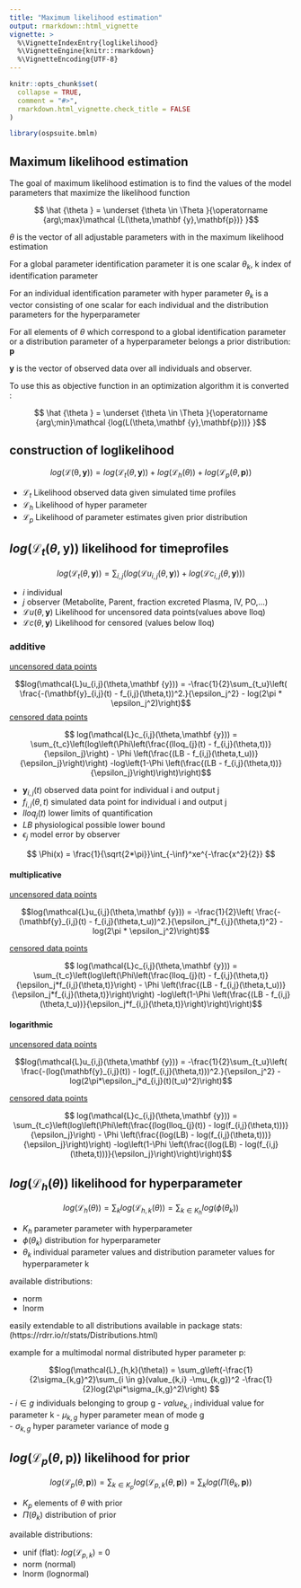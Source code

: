 ```yaml
---
title: "Maximum likelihood estimation"
output: rmarkdown::html_vignette
vignette: >
  %\VignetteIndexEntry{loglikelihood}
  %\VignetteEngine{knitr::rmarkdown}
  %\VignetteEncoding{UTF-8}
---
```


```r
knitr::opts_chunk$set(
  collapse = TRUE,
  comment = "#>",
  rmarkdown.html_vignette.check_title = FALSE
)
```

```r
library(ospsuite.bmlm)
```


## Maximum likelihood estimation

The goal of maximum likelihood estimation is to find the values of the model parameters that maximize the likelihood function

$$ \hat {\theta } = \underset {\theta \in \Theta }{\operatorname {arg\;max}\mathcal {L(\theta,\mathbf {y},\mathbf{p})} }$$

$\theta$ is the vector of all adjustable parameters with in the maximum likelihood estimation

For a global parameter identification parameter it is one scalar $\theta_k$, k index of identification parameter 

For an individual identification parameter with hyper parameter  $\theta_k$ is a vector consisting of one scalar for each individual and the distribution parameters for the hyperparameter 

For all elements of $\theta$ which correspond to a global identification parameter or a distribution parameter of a hyperparameter belongs a prior distribution: $\mathbf{p}$

$\mathbf{y}$ is the vector of observed data over all individuals and observer.


To use this as objective function in an optimization algorithm it is converted :

$$ \hat {\theta } = \underset {\theta \in \Theta }{\operatorname {arg\;min}\mathcal {log(L(\theta,\mathbf {y},\mathbf{p}))} }$$



## construction of loglikelihood


$$ log(\mathcal{L(\theta,\mathbf {y})}) = log(\mathcal{L}_t(\theta,\mathbf {y}))  + log(\mathcal{L}_h(\theta))  + log(\mathcal{L}_p(\theta,\mathbf{p}))$$ 

- $\mathcal{L}_t$ Likelihood observed data given simulated time profiles
- $\mathcal{L}_h$ Likelihood of hyper parameter
- $\mathcal{L}_p$ Likelihood of parameter estimates given prior distribution



## $log(\mathcal{L}_t(\theta,\mathbf {y}))$ likelihood for timeprofiles


$$ log(\mathcal{L}_t(\theta,\mathbf {y})) =  \sum_{i,j}(log(\mathcal{L}u_{i,j}(\theta,\mathbf {y}))   + log(\mathcal{L}c_{i,j}(\theta,\mathbf {y})))  $$

- $i$ individual
- $j$ observer (Metabolite, Parent, fraction excreted Plasma, IV, PO,...)
- $\mathcal{L}u(\theta,\mathbf {y})$ Likelihood for uncensored  data points(values above lloq)
- $\mathcal{L}c(\theta,\mathbf {y})$ Likelihood for censored (values below lloq)



### additive 

<u>uncensored data points</u>

   $$log(\mathcal{L}u_{i,j}(\theta,\mathbf {y})) =  -\frac{1}{2}\sum_{t_u}\left( \frac{-(\mathbf{y}_{i,j}(t) - f_{i,j}(\theta,t))^2.}{\epsilon_j^2} - log(2\pi * \epsilon_j^2)\right)$$
   <u>censored data points</u>
   
   
   $$ log(\mathcal{L}c_{i,j}(\theta,\mathbf {y})) = \sum_{t_c}\left(log\left(\Phi\left(\frac{(lloq_{j}(t) - f_{i,j}(\theta,t))}{\epsilon_j}\right) - \Phi  \left(\frac{(LB - f_{i,j}(\theta,t_u))}{\epsilon_j}\right)\right) -log\left(1-\Phi  \left(\frac{(LB - f_{i,j}(\theta,t))}{\epsilon_j}\right)\right)\right)$$    
  
- $\mathbf{y}_{i,j}(t)$ observed data point for individual i and output j
- $f_{i,j}(\theta,t)$ simulated data point for individual i and output j
- $lloq_{j}(t)$ lower limits of quantification
- $LB$ physiological possible lower bound 
- $\epsilon_j$ model error by observer

$$ \Phi(x) = \frac{1}{\sqrt{2*\pi}}\int_{-\inf}^xe^{-\frac{x^2}{2}} $$



#### multiplicative 

<u>uncensored data points</u>

   $$log(\mathcal{L}u_{i,j}(\theta,\mathbf {y})) =  -\frac{1}{2}\left( \frac{-(\mathbf{y}_{i,j}(t) - f_{i,j}(\theta,t_u))^2.}{\epsilon_j*f_{i,j}(\theta,t)^2} - log(2\pi * \epsilon_j^2)\right)$$

   <u>censored data points</u>
   
   
   $$ log(\mathcal{L}c_{i,j}(\theta,\mathbf {y})) = \sum_{t_c}\left(log\left(\Phi\left(\frac{lloq_{j}(t) - f_{i,j}(\theta,t)}{\epsilon_j*f_{i,j}(\theta,t)}\right) - \Phi  \left(\frac{(LB - f_{i,j}(\theta,t_u))}{\epsilon_j*f_{i,j}(\theta,t)}\right)\right) -log\left(1-\Phi  \left(\frac{(LB - f_{i,j}(\theta,t_u))}{\epsilon_j*f_{i,j}(\theta,t)}\right)\right)\right)$$    

#### logarithmic

   <u>uncensored data points</u>

   $$log(\mathcal{L}u_{i,j}(\theta,\mathbf {y})) =  -\frac{1}{2}\sum_{t_u}\left( \frac{-(log(\mathbf{y}_{i,j}(t)) - log(f_{i,j}(\theta,t)))^2.}{\epsilon_j^2} - log(2\pi*\epsilon_j*d_{i,j}(t)(t_u)^2)\right)$$


   <u>censored data points</u>
   
   
   $$ log(\mathcal{L}c_{i,j}(\theta,\mathbf {y})) = \sum_{t_c}\left(log\left(\Phi\left(\frac{(log(lloq_{j}(t)) - log(f_{i,j}(\theta,t)))}{\epsilon_j}\right) - \Phi  \left(\frac{(log(LB) - log(f_{i,j}(\theta,t)))}{\epsilon_j}\right)\right) -log\left(1-\Phi  \left(\frac{(log(LB) - log(f_{i,j}(\theta,t)))}{\epsilon_j}\right)\right)\right)$$    


  

## $log(\mathcal{L}_h(\theta))$ likelihood for hyperparameter 

$$ log(\mathcal{L}_h(\theta))  = \sum_k log(\mathcal{L}_{h,k}(\theta)) = \sum_{k \in K_h} log(\phi(\theta_{k}))$$

- $K_h$ parameter parameter with hyperparameter
- $\phi(\theta_k)$ distribution for hyperparameter  
- $\theta_{k}$ individual parameter values and distribution parameter values for hyperparameter k

available distributions:

- norm
- lnorm

easily extendable to all distributions available in package stats: (https://rdrr.io/r/stats/Distributions.html)


example for a multimodal normal distributed hyper parameter p:

$$log(\mathcal{L}_{h,k}(\theta))  = \sum_g\left(-\frac{1}{2\sigma_{k,g}^2}\sum_{i \in g}(value_{k,i} -\mu_{k,g})^2 -\frac{1}{2}log(2\pi*\sigma_{k,g}^2)\right) $$
- $i \in g$ individuals belonging to group g
- $value_{k,i}$ individual value for parameter k
- $\mu_{k,g}$ hyper parameter mean of mode g   
- $\sigma_{k,g}$ hyper parameter variance  of mode g 



## $log(\mathcal{L}_p(\theta,\mathbf{p}))$ likelihood for prior

$$ log(\mathcal{L}_p(\theta,\mathbf{p}))  = \sum_{k \in K_p} log(\mathcal{L}_{p,k}(\theta,\mathbf{p})) = \sum_k log(\Pi(\theta_{k},\mathbf{p}))$$

- $K_p$ elements of $\theta$ with prior
- $\Pi(\theta_k)$ distribution of prior

available distributions:

- unif (flat):  $log(\mathcal{L}_{p,k})$ = 0  
- norm (normal)
- lnorm (lognormal)


